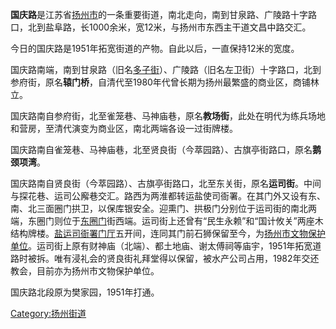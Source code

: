 {{Unreferenced|time=2021-05-02T03:45:00+00:00}}
{{Infobox Guangzhou Road
|中文道路名称= 国庆路
|道路名称拼音= GUOQINGLU
|图片=
|图片说明=
|道路属性= 
|道路总长度= 
|车速限制=
|行车线数量= 
|所在地区= 江苏省[[扬州市|扬州市]][[广陵区|广陵区]]
|起点= 甘泉路、广陵路
|终点= 盐阜路
|道路命名日期= 
|命名缘由= 
|道路旧名= 
|道路动工日期= 
|通车日期= 
|路段主要建筑= 盐运司衙署门厅、礼拜堂
}}
'''国庆路'''是江苏省[[扬州市|扬州市]]的一条重要街道，南北走向，南到甘泉路、广陵路十字路口，北到盐阜路，长1000余米，宽12米，与扬州市东西主干道文昌中路交汇。

今日的国庆路是1951年拓宽街道的产物。自此以后，一直保持12米的宽度。

国庆路南端，南到甘泉路（旧名[[多子街|多子街]]）、广陵路（旧名左卫街）十字路口，北到参府街，原名'''辕门桥'''，自清代至1980年代曾长期为扬州最繁盛的商业区，商铺林立。

国庆路南自参府街，北至雀笼巷、马神庙巷，原名'''教场街'''，此处在明代为练兵场地和营房，至清代演变为商业区，南北两端各设一过街牌楼。

国庆路南自雀笼巷、马神庙巷，北至贤良街（今萃园路）、古旗亭街路口，原名'''鹅颈项湾'''。

国庆路南自贤良街（今萃园路）、古旗亭街路口，北至东关街，原名'''运司街'''。中间与探花巷、运司公廨巷交汇。路西为两淮都转运盐使司衙署。在其门外又设有东、南、北三面圈门拱卫，以保库银安全。迎熏门、拱极门分别位于运司街的南北两端，东圈门则位于[[东圈门|东圈门]]街西端。运司街上还曾有“民生永赖”和“国计攸关”两座木结构牌楼。[[盐运司衙署门厅|盐运司衙署门厅]]五开间，连同其门前石狮保留至今，为[[扬州市文物保护单位|扬州市文物保护单位]]。运司街上原有财神庙（北端）、都土地庙、谢太傅祠等庙宇，1951年拓宽道路时被拆。唯有浸礼会的贤良街礼拜堂得以保留，被水产公司占用，1982年交还教会，目前亦为扬州市文物保护单位。

国庆路北段原为樊家园，1951年打通。

{{commonscat|Guoqing Road (Yangzhou)}}
[[Category:扬州街道|Category:扬州街道]]